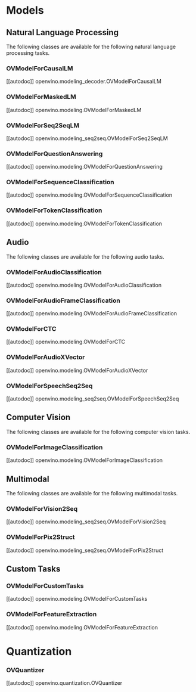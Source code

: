 <!---
Copyright 2022 The HuggingFace Team. All rights reserved.

Licensed under the Apache License, Version 2.0 (the "License");
you may not use this file except in compliance with the License.
You may obtain a copy of the License at

    http://www.apache.org/licenses/LICENSE-2.0

Unless required by applicable law or agreed to in writing, software
distributed under the License is distributed on an "AS IS" BASIS,
WITHOUT WARRANTIES OR CONDITIONS OF ANY KIND, either express or implied.
See the License for the specific language governing permissions and
limitations under the License.
-->

# Models

## Natural Language Processing

The following classes are available for the following natural language processing tasks.

### OVModelForCausalLM

[[autodoc]] openvino.modeling_decoder.OVModelForCausalLM

### OVModelForMaskedLM

[[autodoc]] openvino.modeling.OVModelForMaskedLM

### OVModelForSeq2SeqLM

[[autodoc]] openvino.modeling_seq2seq.OVModelForSeq2SeqLM

### OVModelForQuestionAnswering

[[autodoc]] openvino.modeling.OVModelForQuestionAnswering

### OVModelForSequenceClassification

[[autodoc]] openvino.modeling.OVModelForSequenceClassification

### OVModelForTokenClassification

[[autodoc]] openvino.modeling.OVModelForTokenClassification


## Audio

The following classes are available for the following audio tasks.

### OVModelForAudioClassification

[[autodoc]] openvino.modeling.OVModelForAudioClassification

### OVModelForAudioFrameClassification

[[autodoc]] openvino.modeling.OVModelForAudioFrameClassification

### OVModelForCTC

[[autodoc]] openvino.modeling.OVModelForCTC

### OVModelForAudioXVector

[[autodoc]] openvino.modeling.OVModelForAudioXVector

### OVModelForSpeechSeq2Seq

[[autodoc]] openvino.modeling_seq2seq.OVModelForSpeechSeq2Seq


## Computer Vision

The following classes are available for the following computer vision tasks.

### OVModelForImageClassification

[[autodoc]] openvino.modeling.OVModelForImageClassification


## Multimodal

The following classes are available for the following multimodal tasks.

### OVModelForVision2Seq

[[autodoc]] openvino.modeling_seq2seq.OVModelForVision2Seq

### OVModelForPix2Struct

[[autodoc]] openvino.modeling_seq2seq.OVModelForPix2Struct


##  Custom Tasks

### OVModelForCustomTasks

[[autodoc]] openvino.modeling.OVModelForCustomTasks

### OVModelForFeatureExtraction

[[autodoc]] openvino.modeling.OVModelForFeatureExtraction


# Quantization

### OVQuantizer

[[autodoc]] openvino.quantization.OVQuantizer
